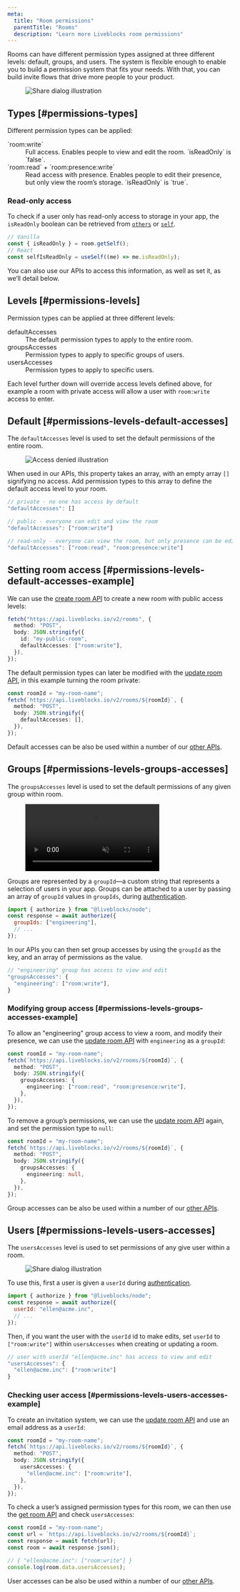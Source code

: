 ```yaml
---
meta:
  title: "Room permissions"
  parentTitle: "Rooms"
  description: "Learn more Liveblocks room permissions"
---
```


Rooms can have different permission types assigned at three different levels:
default, groups, and users. The system is flexible enough to enable you to build
a permission system that fits your needs. With that, you can build invite flows
that drive more people to your product.

<Figure>
  <img
    src="/images/docs/managing-rooms/rooms-share-dialog.png"
    alt="Share dialog illustration"
  />
</Figure>

## Types [#permissions-types]

Different permission types can be applied:

<dl>
  <dt>`room:write`</dt>
  <dd>
    Full access. Enables people to view and edit the room. `isReadOnly` is
    `false`.
  </dd>
  <dt>`room:read` + `room:presence:write`</dt>
  <dd>
    Read access with presence. Enables people to edit their presence, but only
    view the room&rsquo;s storage. `isReadOnly` is `true`.
  </dd>
</dl>

### Read-only access

To check if a user only has read-only access to storage in your app, the
`isReadOnly` boolean can be retrieved from
[`others`](/docs/api-reference/liveblocks-client#Room.getOthers) or
[`self`](/docs/api-reference/liveblocks-client#Room).

```ts
// Vanilla
const { isReadOnly } = room.getSelf();
// React
const selfIsReadOnly = useSelf((me) => me.isReadOnly);
```

You can also use our APIs to access this information, as well as set it, as
we’ll detail below.

## Levels [#permissions-levels]

Permission types can be applied at three different levels:

<dl>
  <dt>defaultAccesses</dt>
  <dd>The default permission types to apply to the entire room.</dd>
  <dt>groupsAccesses</dt>
  <dd>Permission types to apply to specific groups of users.</dd>
  <dt>usersAccesses</dt>
  <dd>Permission types to apply to specific users.</dd>
</dl>

Each level further down will override access levels defined above, for example a
room with private access will allow a user with `room:write` access to enter.

## Default [#permissions-levels-default-accesses]

The `defaultAccesses` level is used to set the default permissions of the entire
room.

<Figure>
  <Image
    layout="responsive"
    src="/images/docs/managing-rooms/rooms-access-denied.png"
    alt="Access denied illustration"
    width={820}
    height={412}
    quality={90}
  />
</Figure>

When used in our APIs, this property takes an array, with an empty array `[]`
signifying no access. Add permission types to this array to define the default
access level to your room.

```ts
// private - no one has access by default
"defaultAccesses": []

// public - everyone can edit and view the room
"defaultAccesses": ["room:write"]

// read-only - everyone can view the room, but only presence can be edited
"defaultAccesses": ["room:read", "room:presence:write"]
```

## Setting room access [#permissions-levels-default-accesses-example]

We can use the
[create room API](/docs/api-reference/rest-api-endpoints#post-rooms) to create a
new room with public access levels:

```ts highlight="5"
fetch("https://api.liveblocks.io/v2/rooms", {
  method: "POST",
  body: JSON.stringify({
    id: "my-public-room",
    defaultAccesses: ["room:write"],
  }),
});
```

The default permission types can later be modified with the
[update room API](/docs/api-reference/rest-api-endpoints#post-rooms-roomId), in
this example turning the room private:

```ts highlight="5"
const roomId = "my-room-name";
fetch(`https://api.liveblocks.io/v2/rooms/${roomId}`, {
  method: "POST",
  body: JSON.stringify({
    defaultAccesses: [],
  }),
});
```

Default accesses can be also be used within a number of our
[other APIs](/docs/api-reference/rest-api-endpoints).

## Groups [#permissions-levels-groups-accesses]

The `groupsAccesses` level is used to set the default permissions of any given
group within room.

<Figure>
  <video autoPlay loop muted playsInline>
    <source
      src="/images/docs/managing-rooms/rooms-groups.mp4"
      type="video/mp4"
    />
  </video>
</Figure>

Groups are represented by a `groupId`—a custom string that represents a
selection of users in your app. Groups can be attached to a user by passing an
array of `groupId` values in `groupIds`, during
[authentication](/docs/rooms/authentication).

```js highlight="3"
import { authorize } from "@liveblocks/node";
const response = await authorize({
  groupIds: ["engineering"],
  // ...
});
```

In our APIs you can then set group accesses by using the `groupId` as the key,
and an array of permissions as the value.

```ts
// "engineering" group has access to view and edit
"groupsAccesses": {
  "engineering": ["room:write"],
}
```

### Modifying group access [#permissions-levels-groups-accesses-example]

To allow an "engineering" group access to view a room, and modify their
presence, we can use the
[update room API](/docs/api-reference/rest-api-endpoints#post-rooms-roomId) with
`engineering` as a `groupId`:

```ts highlight="6"
const roomId = "my-room-name";
fetch(`https://api.liveblocks.io/v2/rooms/${roomId}`, {
  method: "POST",
  body: JSON.stringify({
    groupsAccesses: {
      engineering: ["room:read", "room:presence:write"],
    },
  }),
});
```

To remove a group’s permissions, we can use the
[update room API](/docs/api-reference/rest-api-endpoints#post-rooms-roomId)
again, and set the permission type to `null`:

```ts highlight="6"
const roomId = "my-room-name";
fetch(`https://api.liveblocks.io/v2/rooms/${roomId}`, {
  method: "POST",
  body: JSON.stringify({
    groupsAccesses: {
      engineering: null,
    },
  }),
});
```

Group accesses can be also be used within a number of our
[other APIs](/docs/api-reference/rest-api-endpoints).

## Users [#permissions-levels-users-accesses]

The `usersAccesses` level is used to set permissions of any give user within a
room.

<Figure>
  <Image
    layout="responsive"
    src="/images/docs/managing-rooms/rooms-share-dialog.png"
    alt="Share dialog illustration"
    width={820}
    height={412}
    quality={90}
  />
</Figure>

To use this, first a user is given a `userId` during
[authentication](/docs/rooms/authentication).

```js highlight="3"
import { authorize } from "@liveblocks/node";
const response = await authorize({
  userId: "ellen@acme.inc",
  // ...
});
```

Then, if you want the user with the `userId` id to make edits, set `userId` to
`["room:write"]` within `usersAccesses` when creating or updating a room.

```ts
// user with userId "ellen@acme.inc" has access to view and edit
"usersAccesses": {
  "ellen@acme.inc": ["room:write"]
}
```

### Checking user access [#permissions-levels-users-accesses-example]

To create an invitation system, we can use the
[update room API](/docs/api-reference/rest-api-endpoints#post-rooms-roomId) and
use an email address as a `userId`:

```ts highlight="6"
const roomId = "my-room-name";
fetch(`https://api.liveblocks.io/v2/rooms/${roomId}`, {
  method: "POST",
  body: JSON.stringify({
    usersAccesses: {
      "ellen@acme.inc": ["room:write"],
    },
  }),
});
```

To check a user’s assigned permission types for this room, we can then use the
[get room API](/docs/api-reference/rest-api-endpoints#get-rooms-roomId) and
check `usersAccesses`:

```ts
const roomId = "my-room-name";
const url = `https://api.liveblocks.io/v2/rooms/${roomId}`;
const response = await fetch(url);
const room = await response.json();

// { "ellen@acme.inc": ["room:write"] }
console.log(room.data.usersAccesses);
```

User accesses can be also be used within a number of our
[other APIs](/docs/api-reference/rest-api-endpoints).
